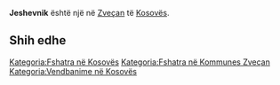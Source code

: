 {{Fshat në 
 | Emri                = Jeshevnik
 | EmriAlt                = 
 | NAME_SHORT_FORM=      
 | NAME_GENERIC=      
 | NAME_SORT_NAME_RO=      JESHEVNIK
 | FULL_NAME_RO = Jeshevnik
 | FULL_NAME_ND_RO=Jeshevnik
 | SORT_NAME_RG=JESHEVNIK
 | FULL_NAME_RG=Jeshevnik
 | FULL_NAME_ND_RG=Jeshevnik
 | SRP_NAME_SHORT_FORM=      
 | SRP_NAME_GENERIC=      
 | SRP_NAME_SORT_NAME_RO=      
 | SRP_FULL_NAME_RO = 
 | SRP_FULL_NAME_ND_RO=
 | SRP_SORT_NAME_RG=
 | SRP_FULL_NAME_RG=
 | SRP_FULL_NAME_ND_RG=
 | Emri (Rasa dhanore) = 
 | Figura              = 
 | Shteti              = Kosovo
 | Komuna              = Zveçan
 | Kodi postar         = 
 | Sipërfaqja          = 

 | Popullsia           = 

 | Regj. i popullsisë  = 
 | Dend. e popullsisë  = 
 | Faqja zyrtare       = 
 <!--- Koordinatat ----> 
 | Gjerësia            = 42.967222
 | Gjatësia            = 20.809722
 | Lartësia            = 
}}
'''Jeshevnik''' është një [[]] në [[Zveçan]] të [[Kosovës]].

<!-- == Gjeografia == -->
<!-- == Historia == -->
<!-- == Demografia == -->
== Shih edhe ==
{{Komuna Zveçan}}
{{Kosovo-Administrata-Cung}}

[[Kategoria:Fshatra në Kosovës]]
[[Kategoria:Fshatra në Kommunes Zveçan]]
[[Kategoria:Vendbanime në Kosovës]]